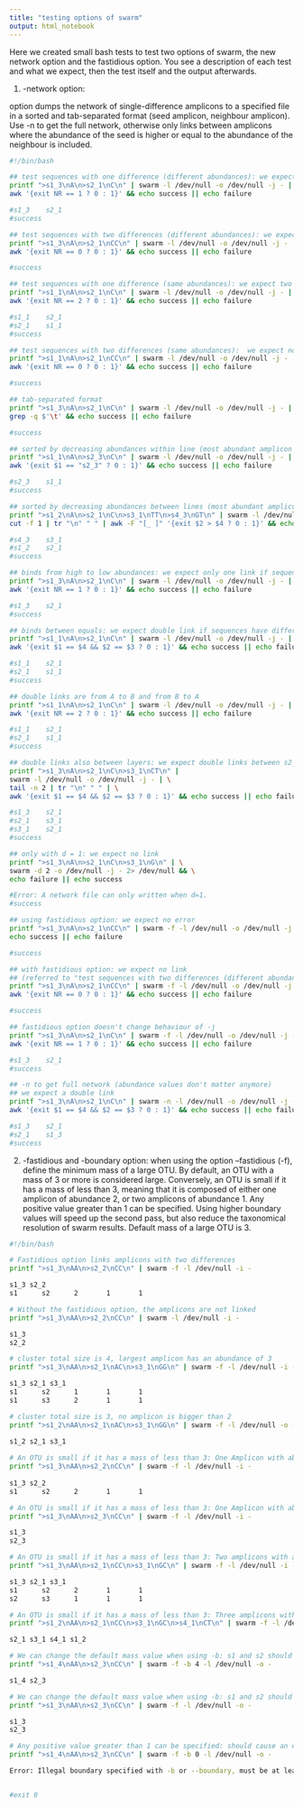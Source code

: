---
title: "testing options of swarm"
output: html_notebook
---
Here we created small bash tests to test two options of swarm, the new network option and the fastidious option. 
You see a description of each test and what we expect, then the test itself and the output afterwards.

1. -network option:

option dumps the network of single-difference amplicons to a specified 
file in a sorted and tab-separated format (seed amplicon, neighbour 
amplicon). Use -n to get the full network, otherwise only links between 
amplicons where the abundance of the seed is higher or equal to the 
abundance of the neighbour is included.

```{sh}
#!/bin/bash

## test sequences with one difference (different abundances): we expect one link
printf ">s1_3\nA\n>s2_1\nC\n" | swarm -l /dev/null -o /dev/null -j - | \
awk '{exit NR == 1 ? 0 : 1}' && echo success || echo failure

#s1_3    s2_1
#success

## test sequences with two differences (different abundances): we expect no link
printf ">s1_3\nA\n>s2_1\nCC\n" | swarm -l /dev/null -o /dev/null -j - | \
awk '{exit NR == 0 ? 0 : 1}' && echo success || echo failure

#success

## test sequences with one difference (same abundances): we expect two links
printf ">s1_1\nA\n>s2_1\nC\n" | swarm -l /dev/null -o /dev/null -j - | \
awk '{exit NR == 2 ? 0 : 1}' && echo success || echo failure

#s1_1    s2_1
#s2_1    s1_1
#success

## test sequences with two differences (same abundances):  we expect no link
printf ">s1_1\nA\n>s2_1\nCC\n" | swarm -l /dev/null -o /dev/null -j - | \
awk '{exit NR == 0 ? 0 : 1}' && echo success || echo failure

#success

## tab-separated format
printf ">s1_3\nA\n>s2_1\nC\n" | swarm -l /dev/null -o /dev/null -j - | \
grep -q $'\t' && echo success || echo failure

#success

## sorted by decreasing abundances within line (most abundant amplicon first)
printf ">s1_1\nA\n>s2_3\nC\n" | swarm -l /dev/null -o /dev/null -j - | \
awk '{exit $1 == "s2_3" ? 0 : 1}' && echo success || echo failure

#s2_3    s1_1
#success

## sorted by decreasing abundances between lines (most abundant amplicon first)
printf ">s1_2\nA\n>s2_1\nC\n>s3_1\nTT\n>s4_3\nGT\n" | swarm -l /dev/null -o /dev/null -j - | \
cut -f 1 | tr "\n" " " | awk -F "[_ ]" '{exit $2 > $4 ? 0 : 1}' && echo success || echo failure

#s4_3    s3_1
#s1_2    s2_1
#success

## binds from high to low abundances: we expect only one link if sequences have different abundance values
printf ">s1_3\nA\n>s2_1\nC\n" | swarm -l /dev/null -o /dev/null -j - | \
awk '{exit NR == 1 ? 0 : 1}' && echo success || echo failure

#s1_3    s2_1
#success

## binds between equals: we expect double link if sequences have different abundance values
printf ">s1_1\nA\n>s2_1\nC\n" | swarm -l /dev/null -o /dev/null -j - | tr "\n" " " | \
awk '{exit $1 == $4 && $2 == $3 ? 0 : 1}' && echo success || echo failure

#s1_1    s2_1
#s2_1    s1_1
#success

## double links are from A to B and from B to A
printf ">s1_1\nA\n>s2_1\nC\n" | swarm -l /dev/null -o /dev/null -j - | \
awk '{exit NR == 2 ? 0 : 1}' && echo success || echo failure

#s1_1    s2_1
#s2_1    s1_1
#success

## double links also between layers: we expect double links between s2_1 and s3_1
printf ">s1_3\nA\n>s2_1\nC\n>s3_1\nCT\n" | 
swarm -l /dev/null -o /dev/null -j - | \
tail -n 2 | tr "\n" " " | \
awk '{exit $1 == $4 && $2 == $3 ? 0 : 1}' && echo success || echo failure

#s1_3    s2_1
#s2_1    s3_1
#s3_1    s2_1
#success

## only with d = 1: we expect no link
printf ">s1_3\nA\n>s2_1\nC\n>s3_1\nG\n" | \
swarm -d 2 -o /dev/null -j - 2> /dev/null && \
echo failure || echo success

#Error: A network file can only written when d=1.
#success

## using fastidious option: we expect no error
printf ">s1_3\nA\n>s2_1\nCC\n" | swarm -f -l /dev/null -o /dev/null -j - && \
echo success || echo failure

#success

## with fastidious option: we expect no link 
## (referred to "test sequences with two differences (different abundances)")
printf ">s1_3\nA\n>s2_1\nCC\n" | swarm -f -l /dev/null -o /dev/null -j - | \
awk '{exit NR == 0 ? 0 : 1}' && echo success || echo failure

#success

## fastidious option doesn't change behaviour of -j
printf ">s1_3\nA\n>s2_1\nC\n" | swarm -f -l /dev/null -o /dev/null -j - | \
awk '{exit NR == 1 ? 0 : 1}' && echo success || echo failure

#s1_3    s2_1
#success

## -n to get full network (abundance values don't matter anymore)
## we expect a double link
printf ">s1_3\nA\n>s2_1\nC\n" | swarm -n -l /dev/null -o /dev/null -j - | tr "\n" " " | \
awk '{exit $1 == $4 && $2 == $3 ? 0 : 1}' && echo success || echo failure

#s1_3    s2_1
#s2_1    s1_3
#success
```

2. -fastidious and -boundary option:
when using the option --fastidious (-f), define the minimum mass of a 
large OTU. By default, an OTU with a mass of 3 or more is considered 
large. Conversely, an OTU is small if it has a mass of less than 3, 
meaning that it is composed of either one amplicon of abundance 2, or 
two amplicons of abundance 1. Any positive value greater than 1 can be 
specified. Using higher boundary values will speed up the second pass, 
but also reduce the taxonomical resolution of swarm results. Default 
mass of a large OTU is 3.
```{sh}
#!/bin/bash

# Fastidious option links amplicons with two differences
printf ">s1_3\nAA\n>s2_2\nCC\n" | swarm -f -l /dev/null -i - 

s1_3 s2_2
s1      s2      2       1       1

# Without the fastidious option, the amplicons are not linked
printf ">s1_3\nAA\n>s2_2\nCC\n" | swarm -l /dev/null -i - 

s1_3
s2_2

# cluster total size is 4, largest amplicon has an abundance of 3
printf ">s1_3\nAA\n>s2_1\nAC\n>s3_1\nGG\n" | swarm -f -l /dev/null -i -

s1_3 s2_1 s3_1
s1      s2      1       1       1
s1      s3      2       1       1

# cluster total size is 3, no amplicon is bigger than 2
printf ">s1_2\nAA\n>s2_1\nAC\n>s3_1\nGG\n" | swarm -f -l /dev/null -o -
  
s1_2 s2_1 s3_1

# An OTU is small if it has a mass of less than 3: One Amplicon with abundance 2 - s1 and s2 should be linked
printf ">s1_3\nAA\n>s2_2\nCC\n" | swarm -f -l /dev/null -i - 
  
s1_3 s2_2
s1      s2      2       1       1

# An OTU is small if it has a mass of less than 3: One Amplicon with abundance 2 - s1 and s2 should not be linked
printf ">s1_3\nAA\n>s2_3\nCC\n" | swarm -f -l /dev/null -i - 

s1_3
s2_3

# An OTU is small if it has a mass of less than 3: Two amplicons with abundance 1 - s1, s2 and s3 should be linked
printf ">s1_3\nAA\n>s2_1\nCC\n>s3_1\nGC\n" | swarm -f -l /dev/null -i -

s1_3 s2_1 s3_1
s1      s2      2       1       1
s2      s3      1       1       1

# An OTU is small if it has a mass of less than 3: Three amplicons with abundance 1 - there should be two clusters
printf ">s1_2\nAA\n>s2_1\nCC\n>s3_1\nGC\n>s4_1\nCT\n" | swarm -f -l /dev/null -o -

s2_1 s3_1 s4_1 s1_2

# We can change the default mass value when using -b: s1 and s2 should be linked
printf ">s1_4\nAA\n>s2_3\nCC\n" | swarm -f -b 4 -l /dev/null -o -

s1_4 s2_3

# We can change the default mass value when using -b: s1 and s2 should not be linked
printf ">s1_3\nAA\n>s2_3\nCC\n" | swarm -f -l /dev/null -o -

s1_3
s2_3

# Any positive value greater than 1 can be specified: should cause an error
printf ">s1_4\nAA\n>s2_3\nCC\n" | swarm -f -b 0 -l /dev/null -o -

Error: Illegal boundary specified with -b or --boundary, must be at least 2.


#exit 0
```

